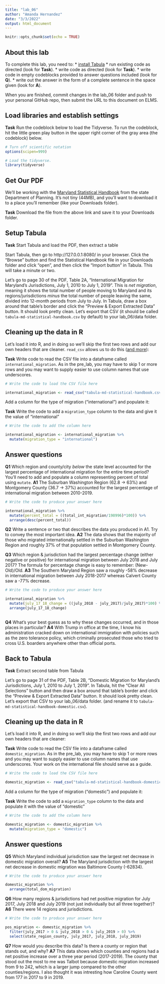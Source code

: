 ```yaml
---
title: "lab_06"
author: "Amanda Hernandez"
date: "3/3/2022"
output: html_document
---
```


```r
knitr::opts_chunk$set(echo = TRUE)
```

## About this lab

To complete this lab, you need to:
* [install Tabula](https://tabula.technology/)
* run existing code as directed (look for **Task**).
* write code as directed (look for **Task**).
* write code in empty codeblocks provided to answer questions included (look for **Q**).
* write out the answer in the form of a complete sentence in the space given (look for **A**).

When you are finished, commit changes in the lab_06 folder and push to your personal GitHub repo, then submit the URL to this document on ELMS.

## Load libraries and establish settings

**Task** Run the codeblock below to load the Tidyverse. To run the codeblock, hit the little green play button in the upper right corner of the gray area (the codeblock) below.

```r
# Turn off scientific notation
options(scipen=999)

# Load the tidyverse.
library(tidyverse)
```

## Get Our PDF

We'll be working with the [Maryland Statistical Handbook](https://planning.maryland.gov/MSDC/Documents/md-statistical-handbook.pdf) from the state Department of Planning. It's not tiny (44MB), and you'll want to download it to a place you'll remember (like your Downloads folder).

**Task** Download the file from the above link and save it to your Downloads folder.

## Setup Tabula

**Task** Start Tabula and load the PDF, then extract a table

Start Tabula, then go to http://127.0.0.1:8080/ in your browser. Click the "Browse" button and find the Statistical Handbook file in your Downloads folder and click "open", and then click the "Import button" in Tabula. This will take a minute or two.

Let's go to page 30 of the PDF, Table 2A, "International Migration for Maryland's Jurisdictions, July 1, 2010 to July 1, 2019". This is _net migration_, meaning it shows the total number of people moving to Maryland and its regions/jurisdictions _minus_ the total number of people leaving the same, divided into 12-month periods from July to July. In Tabula, draw a box around that table's border and click the "Preview & Export Extracted Data" button. It should look pretty clean. Let's export that CSV (it should be called `tabula-md-statistical-handbook.csv` by default) to your lab_06/data folder.

## Cleaning up the data in R

Let's load it into R, and in doing so we'll skip the first two rows and add our own headers that are cleaner. `read_csv` allows us to do this ([and more](https://readr.tidyverse.org/reference/read_delim.html)):

**Task** Write code to read the CSV file into a dataframe called `international_migration`. As in the pre_lab, you may have to skip 1 or more rows and you may want to supply easier to use column names that use underscores.

```r
# Write the code to load the CSV file here

international_migration <- read_csv("tabula-md-statistical-handbook.csv", skip=2, col_names=c("state_region_county", "july_2011", "july_2012", "july_2013","july_2014", "july_2015", "july_2016", "july_2017", "july_2018", "july_2019", "total_int_migration"))

```

Add a column for the type of migration ("international") and populate it:

**Task** Write the code to add a `migration_type` column to the data and give it the value of "international"

```r
# Write the code to add the column here

international_migration <- international_migration %>%
  mutate(migration_type = "international")

```

## Answer questions

**Q1** Which region and county/city _below_ the state level accounted for the largest percentage of international migration for the entire time period? You'll need to add and populate a column representing percent of total using `mutate`.
**A1** The Suburban Washington Region (62.8 -> 63%) and Montgomery County (36.7 -> 37%) accounted for the largest percentage of international migration between 2010-2019.

```r
# Write the code to produce your answer here

international_migration %>%
  mutate(percent_total = ((total_int_migration/198996)*100)) %>%
  arrange(desc(percent_total))

```

**Q2** Write a sentence or two that describes the data you produced in A1. Try to convey the most important idea.
**A2** The data shows that the majority of those who migrated internationally settled in the Suburban Washington Region and roughly 37% of that population settled in Montgomery County.

**Q3** Which region & jurisdiction had the largest percentage change (either negative or positive) for international migration between July 2018 and July 2017? The formula for percentage change is easy to remember: (New-Old)/Old.
**A3** The Southern Maryland Region saw a roughly -58% decrease in international migration between July 2018-2017 whereas Calvert County saw a -77% decrease.

```r
# Write the code to produce your answer here

international_migration %>%
  mutate(july_17_18_change = ((july_2018 - july_2017)/july_2017)*100) %>%
  arrange(july_17_18_change)
  
```

**Q4** What's your best guess as to why these changes occurred, and in those places in particular?
**A4** With Trump in office at the time, I know his administration cracked down on international immigration with policies such as the zero tolerance policy, which criminally prosecuted those who tried to cross U.S. boarders anywhere other than official ports.

## Back to Tabula

**Task** Extract second table from Tabula

Let's go to page 31 of the PDF, Table 2B, "Domestic Migration for Maryland's Jurisdictions, July 1, 2010 to July 1, 2019". In Tabula, hit the "Clear All Selections" button and then draw a box around that table's border and click the "Preview & Export Extracted Data" button. It should look pretty clean. Let's export that CSV to your lab_06/data folder. (and rename it to `tabula-md-statistical-handbook-domestic.csv`).

## Cleaning up the data in R

Let's load it into R, and in doing so we'll skip the first two rows and add our own headers that are cleaner:

**Task** Write code to read the CSV file into a dataframe called `domestic_migration`. As in the pre_lab, you may have to skip 1 or more rows and you may want to supply easier to use column names that use underscores. Your work on the international file should serve as a guide.

```r
# Write the code to load the CSV file here

domestic_migration <- read_csv("tabula-md-statistical-handbook-domestic.csv", skip=2, col_names=c("state_region_county", "july_2011", "july_2012", "july_2013","july_2014", "july_2015", "july_2016", "july_2017", "july_2018", "july_2019", "total_dom_migration"))

```

Add a column for the type of migration ("domestic") and populate it:

**Task** Write the code to add a `migration_type` column to the data and populate it with the value of "domestic"

```r
# Write the code to add the column here

domestic_migration <- domestic_migration %>%
  mutate(migration_type = "domestic")

```

## Answer questions
**Q5** Which Maryland individual jurisdiction saw the largest net decrease in domestic migration overall?
**A5** The Maryland jurisdiction with the largest net decrease in domestic migration was Baltimore County (-62834).

```r
# Write the code to produce your answer here

domestic_migration %>%
  arrange(total_dom_migration)

```

**Q6** How many regions & jurisdictions had net positive migration for July 2017, July 2018 and July 2019 (not just individually but all three together)?
**A6** There were 14 regions and jurisdictions.

```r
# Write the code to produce your answer here

pos_migration <- domestic_migration %>%
  filter(july_2017 > 0 & july_2018 > 0 & july_2019 > 0) %>%
  select(state_region_county, july_2017, july_2018, july_2019)

```

**Q7** How would you describe this data? Is there a county or region that stands out, and why?
**A7** This data shows which counties and regions had a net positive increase over a three year period (2017-2019). The county that stood out the most to me was Talbot because domestic migration increased from 9 to 242, which is a larger jump compared to the other counties/regions. I also thought it was intresting how Caroline County went from 177 in 2017 to 9 in 2019.
